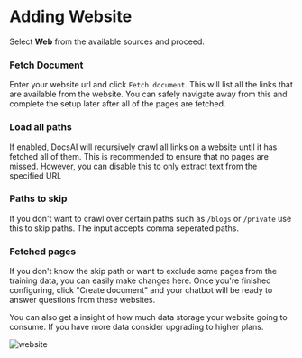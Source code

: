 # Adding Website

Select **Web** from the available sources and proceed.

### Fetch Document
Enter your website url and click `Fetch document`. This will list all the links that are available from the website. You can safely navigate away from this and complete the setup later after all of the pages are fetched.

### Load all paths
If enabled, DocsAI will recursively crawl all links on a website until it has fetched all of them. This is recommended to ensure that no pages are missed. However, you can disable this to only extract text from the specified URL

### Paths to skip
If you don't want to crawl over certain paths such as `/blogs` or `/private` use this to skip paths. The input accepts comma seperated paths.

### Fetched pages
If you don't know the skip path or want to exclude some pages from the training data, you can easily make changes here. Once you're finished configuring, click "Create document" and your chatbot will be ready to answer questions from these websites.

You can also get a insight of how much data storage your website going to consume. If you have more data consider upgrading to higher plans.

![website](/docs/website.jpeg)


